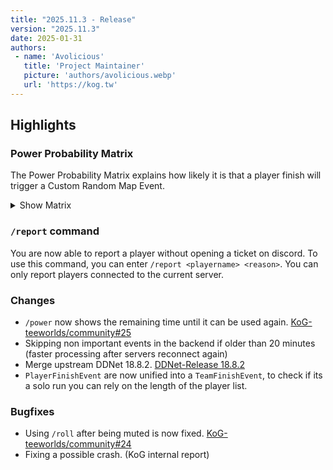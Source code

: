 ```yaml
---
title: "2025.11.3 - Release"
version: "2025.11.3"
date: 2025-01-31
authors:
 - name: 'Avolicious'
   title: 'Project Maintainer'
   picture: 'authors/avolicious.webp'
   url: 'https://kog.tw'
---
```



## Highlights

### <Badge text="New" variant="note" /> Power Probability Matrix

The Power Probability Matrix explains how likely it is that a player finish will trigger a Custom Random Map Event.

<details>
  <summary>Show Matrix</summary>

  | Level | EASY 1 | EASY 2 | EASY 3 | MAIN 1 | MAIN 2 | MAIN 3 | HARD 1 | HARD 2 | HARD 3 | INSANE 1 | INSANE 2 | INSANE 3 | EXTREME 1 | EXTREME 2 | EXTREME 3 | EXTREME 3+ |
  |-------|-------|-------|-------|-------|-------|-------|-------|-------|-------|-------|-------|-------|-------|-------|-------|-------|
  | WTF | 1.26% | 1.94% | 2.63% | 3.31% | 4.00% | 4.69% | 5.37% | 6.06% | 6.74% | 7.43% | 8.11% | 8.80% | 9.13% | 9.13% | 9.13% | 9.14% |
  | XXXL | 1.27% | 1.95% | 2.64% | 3.32% | 4.01% | 4.69% | 5.37% | 6.06% | 6.74% | 7.43% | 8.11% | 8.80% | 9.11% | 9.11% | 9.11% | 9.12% |
  | XXL | 1.28% | 1.97% | 2.65% | 3.33% | 4.01% | 4.70% | 5.38% | 6.06% | 6.74% | 7.42% | 8.11% | 8.79% | 9.09% | 9.09% | 9.09% | 9.10% |
  | XL | 1.30% | 1.98% | 2.66% | 3.34% | 4.02% | 4.70% | 5.38% | 6.06% | 6.74% | 7.42% | 8.10% | 8.78% | 9.05% | 9.05% | 9.05% | 9.06% |
  | L | 1.33% | 2.01% | 2.68% | 3.36% | 4.04% | 4.71% | 5.39% | 6.07% | 6.74% | 7.42% | 8.09% | 8.77% | 9.01% | 9.01% | 9.01% | 9.02% |
  | M | 1.37% | 2.04% | 2.72% | 3.39% | 4.06% | 4.73% | 5.40% | 6.07% | 6.74% | 7.41% | 8.08% | 8.75% | 8.94% | 8.94% | 8.94% | 8.95% |
  | S | 1.44% | 2.11% | 2.77% | 3.43% | 4.09% | 4.75% | 5.42% | 6.08% | 6.74% | 7.40% | 8.06% | 8.73% | 8.82% | 8.82% | 8.82% | 8.83% |
  | XS | 1.58% | 2.23% | 2.87% | 3.51% | 4.16% | 4.80% | 5.45% | 6.09% | 6.74% | 7.38% | 8.03% | 8.59% | 8.59% | 8.59% | 8.59% | 8.60% |
  | XXS | 1.98% | 2.57% | 3.17% | 3.76% | 4.36% | 4.95% | 5.54% | 6.14% | 6.73% | 7.33% | 7.92% | 7.91% | 7.91% | 7.91% | 7.91% | 7.92% |
</details>

### <Badge text="New" variant="note" /> `/report` command

You are now able to report a player without opening a ticket on discord. To use this command, you can enter `/report <playername> <reason>`.
You can only report players connected to the current server.

### <Badge text="Change" variant="tip" /> Changes
- `/power` now shows the remaining time until it can be used again. [KoG-teeworlds/community#25](https://github.com/KoG-teeworlds/community/issues/25)
- Skipping non important events in the backend if older than 20 minutes (faster processing after servers reconnect again)
- Merge upstream DDNet 18.8.2. [DDNet-Release 18.8.2](https://github.com/ddnet/ddnet/releases/tag/18.8.2)
- `PlayerFinishEvent` are now unified into a `TeamFinishEvent`, to check if its a solo run you can rely on the length of the player list.

### <Badge text="Bugfix" variant="danger" /> Bugfixes
- Using `/roll` after being muted is now fixed. [KoG-teeworlds/community#24](https://github.com/KoG-teeworlds/community/issues/24)
- Fixing a possible crash. (KoG internal report)
